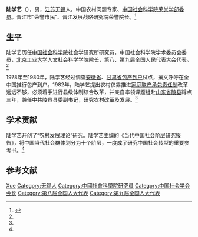 '''陆学艺'''（{{bd|1933年|8月|2013年|5月13日|catIdx=lu陆学艺}}），男，[[江苏|江苏]][[无锡|无锡]]人，中国农村问题专家、[[中国社会科学院荣誉学部委员|中国社会科学院荣誉学部委员]]。晋江市“荣誉市民”、晋江发展战略研究院荣誉院长。<ref name=ifeng>{{Cite web |url=http://culture.ifeng.com/whrd/detail_2013_05/13/25240935_0.shtml |title=著名农村问题专家陆学艺逝世：曾积极呼吁包产到户，凤凰网，2013年05月13日 |access-date=2013年5月13日 |archive-date=2016年3月4日 |archive-url=https://web.archive.org/web/20160304201232/http://culture.ifeng.com/whrd/detail_2013_05/13/25240935_0.shtml |dead-url=no }}</ref>

== 生平 ==
陆学艺历任[[中国社会科学院|中国社会科学院]]社会学研究所研究员，中国社会科学院学术委员会委员，[[北京工业大学|北京工业大学]]人文社会科学学院院长，第八、第九届全国人民代表大会代表。<ref name=ifeng/>

1978年至1980年，陆学艺经过调查[[安徽省|安徽省]]、[[甘肃省|甘肃省]][[包产到户|包产到户]]试点，撰文呼吁在全中国推行包产到户。1982年，陆学艺提出农村仅靠推进[[家庭联产承包责任制|家庭联产承包责任制]]改革远远不够，必须着手进行县级体制综合改革，并亲自率领课题组赴[[山东省|山东省]][[陵县|陵县]]蹲点三年，兼任中共陵县县委副书记，研究农村改革及发展。<ref name=ifeng/>

== 学术贡献 ==
陆学艺开创了“农村发展理论”研究。陆学艺主编的《当代中国社会阶层研究报告》，将中国当代社会群体划分为十个阶层，一度成了研究中国社会转型的重要参考书。<ref name=ifeng/>

==参考文献==
{{reflist}}

{{中国社会科学院荣誉学部委员}}

{{Authority control}}
{{DEFAULTSORT:Lu陆}}
[[Category:陆姓|Xue]]
[[Category:无锡人|Category:无锡人]]
[[Category:中國社會科學院研究員|Category:中國社會科學院研究員]]
[[Category:中国社会学会会长|Category:中国社会学会会长]]
[[Category:第八届全国人大代表|Category:第八届全国人大代表]]
[[Category:第九届全国人大代表|Category:第九届全国人大代表]]